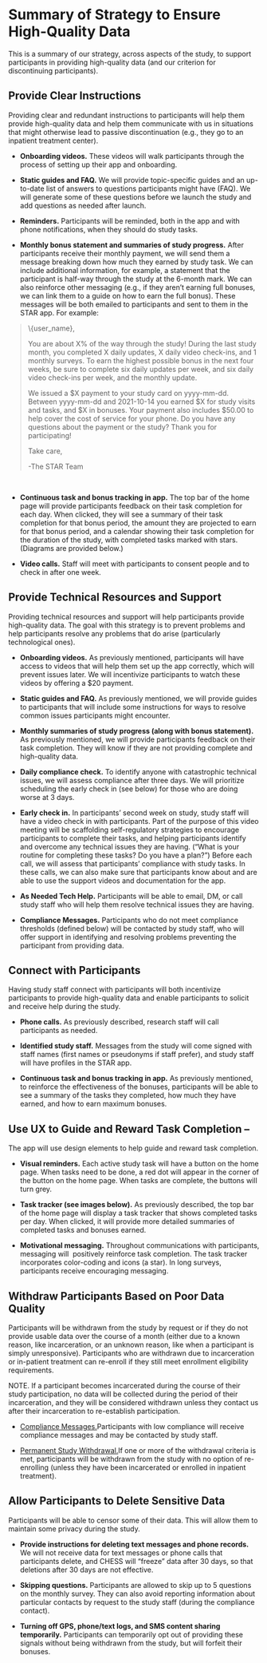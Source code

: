 # Summary of Strategy to Ensure High-Quality Data

This is a summary of our strategy, across aspects of the study, to
support participants in providing high-quality data (and our criterion
for discontinuing participants).

## **Provide Clear Instructions**  

Providing clear and redundant instructions to participants will help
them provide high-quality data and help them communicate with us in
situations that might otherwise lead to passive discontinuation (e.g.,
they go to an inpatient treatment center).

-   **Onboarding videos.** These videos will walk participants through
    the process of setting up their app and onboarding.

-   **Static guides and FAQ.** We will provide topic-specific guides and
    an up-to-date list of answers to questions participants might have
    (FAQ). We will generate some of these questions before we launch the
    study and add questions as needed after launch.

-   **Reminders.** Participants will be reminded, both in the app and
    with phone notifications, when they should do study tasks.

-   **Monthly bonus statement and summaries of study progress.** After
    participants receive their monthly payment, we will send them a
    message breaking down how much they earned by study task. We can
    include additional information, for example, a statement that the
    participant is half-way through the study at the 6-month mark. We
    can also reinforce other messaging (e.g., if they aren't earning
    full bonuses, we can link them to a guide on how to earn the full
    bonus). These messages will be both emailed to participants and sent
    to them in the STAR app. For example:

> \\{user_name},
>
> You are about X% of the way through the study! During the last study
> month, you completed X daily updates, X daily video check-ins, and 1
> monthly surveys. To earn the highest possible bonus in the next four
> weeks, be sure to complete six daily updates per week, and six daily
> video check-ins per week, and the monthly update.
>
> We issued a \$X payment to your study card on yyyy-mm-dd. Between
> yyyy-mm-dd and 2021-10-14 you earned \$X for study visits and tasks,
> and \$X in bonuses. Your payment also includes \$50.00 to help cover
> the cost of service for your phone. Do you have any questions about
> the payment or the study? Thank you for participating! 
>
> Take care,
>
> -The STAR Team

 

-   **Continuous task and bonus tracking in app.** The top bar of the
    home page will provide participants feedback on their task
    completion for each day. When clicked, they will see a summary of
    their task completion for that bonus period, the amount they are
    projected to earn for that bonus period, and a calendar showing
    their task completion for the duration of the study, with completed
    tasks marked with stars. (Diagrams are provided below.)

-   **Video calls.** Staff will meet with participants to consent people
    and to check in after one week.

## Provide Technical Resources and Support

Providing technical resources and support will help participants provide
high-quality data. The goal with this strategy is to prevent problems
and help participants resolve any problems that do arise (particularly
technological ones).

-   **Onboarding videos.** As previously mentioned, participants will
    have access to videos that will help them set up the app correctly,
    which will prevent issues later. We will incentivize participants to
    watch these videos by offering a \$20 payment.

-   **Static guides and FAQ.** As previously mentioned, we will provide
    guides to participants that will include some instructions for ways
    to resolve common issues participants might encounter.

-   **Monthly summaries of study progress (along with bonus
    statement).** As previously mentioned, we will provide participants
    feedback on their task completion. They will know if they are not
    providing complete and high-quality data.

-   **Daily compliance check.** To identify anyone with catastrophic
    technical issues, we will assess compliance after three days. We
    will prioritize scheduling the early check in (see below) for those
    who are doing worse at 3 days.

-   **Early check in.** In participants' second week on study, study
    staff will have a video check in with participants. Part of the
    purpose of this video meeting will be scaffolding self-regulatory
    strategies to encourage participants to complete their tasks, and
    helping participants identify and overcome any technical issues they
    are having. ("What is your routine for completing these tasks? Do
    you have a plan?") Before each call, we will assess that
    participants' compliance with study tasks. In these calls, we can
    also make sure that participants know about and are able to use the
    support videos and documentation for the app.

-   **As Needed Tech Help.** Participants will be able to email, DM, or
    call study staff who will help them resolve technical issues they
    are having.

-   **Compliance Messages.** Participants who do not meet compliance
    thresholds (defined below) will be contacted by study staff, who
    will offer support in identifying and resolving problems preventing
    the participant from providing data.

## Connect with Participants

Having study staff connect with participants will both incentivize
participants to provide high-quality data and enable participants to
solicit and receive help during the study.

-   **Phone calls.** As previously described, research staff will call
    participants as needed.

-   **Identified study staff.** Messages from the study will come signed
    with staff names (first names or pseudonyms if staff prefer), and
    study staff will have profiles in the STAR app.

-   **Continuous task and bonus tracking in app.** As previously
    mentioned, to reinforce the effectiveness of the bonuses,
    participants will be able to see a summary of the tasks they
    completed, how much they have earned, and how to earn maximum
    bonuses.

## Use UX to Guide and Reward Task Completion **--**

The app will use design elements to help guide and reward task
completion.

-   **Visual reminders.** Each active study task will have a button on
    the home page. When tasks need to be done, a red dot will appear in
    the corner of the button on the home page. When tasks are complete,
    the buttons will turn grey.

-   **Task tracker (see images below).** As previously described, the
    top bar of the home page will display a task tracker that shows
    completed tasks per day. When clicked, it will provide more detailed
    summaries of completed tasks and bonuses earned.

-   **Motivational messaging.** Throughout communications with
    participants, messaging will  positively reinforce task completion.
    The task tracker incorporates color-coding and icons (a star). In
    long surveys, participants receive encouraging messaging.

## Withdraw Participants Based on Poor Data Quality

Participants will be withdrawn from the study by request or if they do
not provide usable data over the course of a month (either due to a
known reason, like incarceration, or an unknown reason, like when a
participant is simply unresponsive). Participants who are withdrawn due
to incarceration or in-patient treatment can re-enroll if they still
meet enrollment eligibility requirements.

NOTE. If a participant becomes incarcerated during the course of their
study participation, no data will be collected during the period of
their incarceration, and they will be considered withdrawn unless they
contact us after their incarceration to re-establish participation.

-   [Compliance
    Messages.](#_Participant_Compliance_Messages)Participants with low
    compliance will receive compliance messages and may be contacted by
    study staff.

-   [Permanent Study Withdrawal.](#_Study_Withdrawal_Criteria)If one or
    more of the withdrawal criteria is met, participants will be
    withdrawn from the study with no option of re-enrolling (unless they
    have been incarcerated or enrolled in inpatient treatment).

## Allow Participants to Delete Sensitive Data

Participants will be able to censor some of their data. This will allow
them to maintain some privacy during the study.

-   **Provide instructions for deleting text messages and phone
    records.** We will not receive data for text messages or phone calls
    that participants delete, and CHESS will "freeze" data after 30
    days, so that deletions after 30 days are not effective.

-   **Skipping questions.** Participants are allowed to skip up to 5
    questions on the monthly survey. They can also avoid reporting
    information about particular contacts by request to the study staff
    (during the compliance contact).

-   **Turning off GPS, phone/text logs, and SMS content sharing
    temporarily.** Participants can temporarily opt out of providing
    these signals without being withdrawn from the study, but will
    forfeit their bonuses.
